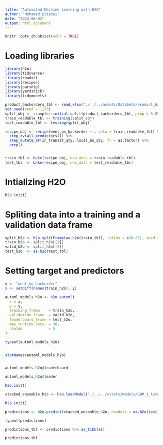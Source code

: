 ```yaml
---
title: "Automated Machine Learning with H2O"
author: "Mohamed Eltabei"
date: "2023-06-03"
output: html_document
---
```


```r
knitr::opts_chunk$set(echo = TRUE)
```

# Loading libraries
```r
library(h2o)
library(tidyverse)
library(readxl)
library(recipes)
library(parsnip)
library(yardstick)
library(tidymodels)
```



```r
product_backorders_tbl <- read_xlsx("./../../assets/DataSets/product_backorders.xlsx")
set.seed(seed = 1113)
split_obj <- rsample::initial_split(product_backorders_tbl, prop = 0.85)
train_readable_tbl <- training(split_obj)
test_readable_tbl <- testing(split_obj)
```



```r
recipe_obj <- recipe(went_on_backorder ~., data = train_readable_tbl) %>% 
  step_zv(all_predictors()) %>% 
  step_mutate_at(in_transit_qty, local_bo_qty, fn = as.factor) %>% 
  prep()


train_tbl <- bake(recipe_obj, new_data = train_readable_tbl)
test_tbl  <- bake(recipe_obj, new_data = test_readable_tbl)
```




# Intializing H2O
```r
h2o.init()
```

# Spliting data into a training and a validation data frame

```r
split_h2o <- h2o.splitFrame(as.h2o(train_tbl), ratios = c(0.85), seed = 1234)
train_h2o <- split_h2o[[1]]
valid_h2o <- split_h2o[[2]]
test_h2o  <- as.h2o(test_tbl)
```

# Setting target and predictors
```r
y <- "went_on_backorder"
x <- setdiff(names(train_h2o), y)
```


```r
automl_models_h2o <- h2o.automl(
  x = x,
  y = y,
  training_frame    = train_h2o,
  validation_frame  = valid_h2o,
  leaderboard_frame = test_h2o,
  max_runtime_secs  = 30,
  nfolds            = 5 
)
```


```r
typeof(automl_models_h2o)


slotNames(automl_models_h2o)


automl_models_h2o@leaderboard

automl_models_h2o@leader
```



```r
h2o.init()

stacked_ensemble_h2o <- h2o.loadModel("./../../assets/Models/GBM_1_AutoML_6_20230602_132940")
```





```r
h2o.init()

predictions <- h2o.predict(stacked_ensemble_h2o, newdata = as.h2o(test_tbl))

typeof(predictions)

predictions_tbl <- predictions %>% as_tibble()

predictions_tbl
```